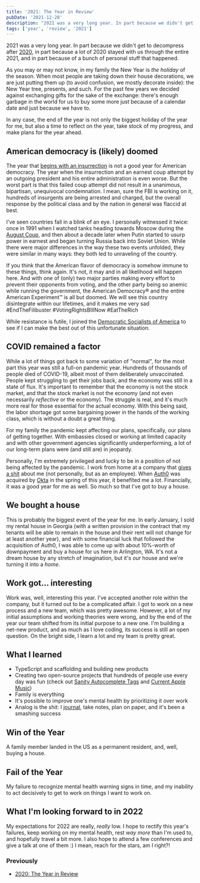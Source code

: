 ```yaml
---
title: '2021: The Year in Review'
pubDate: '2021-12-28'
description: "2021 was a very long year. In part because we didn't get to decompress after 2020, in part because a lot of 2020 stayed with us through the entire 2021, and in part because of a bunch of personal stuff that happened."
tags: ['year', 'review', '2021']
---
```



2021 was a very long year. In part because we didn't get to decompress after [2020](/blog/2020-you-won-t-be-missed), in part because a lot of 2020 stayed with us through the entire 2021, and in part because of a bunch of personal stuff that happened.

As you may or may not know, in my family the New Year is _the holiday_ of the season. When most people are taking down their house decorations, we are just putting them up (to avoid confusion, we mostly decorate inside): the New Year tree, presents, and such. For the past few years we decided against exchanging gifts for the sake of the exchange: there's enough garbage in the world for us to buy some more just because of a calendar date and just because we have to.

In any case, the end of the year is not only the biggest holiday of the year for me, but also a time to reflect on the year, take stock of my progress, and make plans for the year ahead.

## American democracy is (likely) doomed

The year that [begins with an insurrection](https://www.nytimes.com/video/us/politics/100000007606996/capitol-riot-trump-supporters.html) is not a good year for American democracy. The year when the insurrection and an earnest coup attempt by an outgoing president and his entire administration is even worse. But the worst part is that this failed coup attempt did not result in a unanimous, bipartisan, unequivocal condemnation. I mean, sure the FBI is working on it, hundreds of insurgents are being arrested and charged, but the overall response by the political class and by the nation in general was flaccid at best.

<Picture
  src="/blog/posts/2021/Leah-Millis-Capitol-Insurrection-2021-01-06T221849Z_398565167_RC2M2L9MWY3E_RTRMADP_3_USA-ELECTION-TRUMP.jpg.webp"
  alt="The Capitol of the United States"
/>

I've seen countries fall in a blink of an eye. I personally witnessed it twice: once in 1991 when I watched tanks heading towards Moscow during the [August Coup](https://en.wikipedia.org/wiki/1991_Soviet_coup_d%27état_attempt), and then about a decade later when Putin started to usurp power in earnest and began turning Russia back into Soviet Union. While there were major differences in the way these two events unfolded, they were similar in many ways: they both led to unraveling of the country.

If you think that the American flavor of democracy is somehow immune to these things, think again. It's not, it may and in all likelihood will happen here. And with one of (only) two major parties making every effort to prevent their opponents from voting, and the other party being so anemic while running the government, the American Democracy® and the entire American Experiment™ is all but doomed. We will see this country disintegrate within our lifetimes, and it makes me very sad #EndTheFilibuster #VotingRightsBIllNow #EatTheRich

While resistance is futile, I joined the [Democratic Socialists of America](https://www.dsausa.org) to see if I can make the best out of this unfortunate situation.

<Picture src="/blog/posts/2021/Main_Logo_Square_Large.png" alt="DSA Logo" />

## COVID remained a factor

While a lot of things got back to some variation of "normal", for the most part this year was still a full-on pandemic year. Hundreds of thousands of people died of COVID-19, albeit most of them deliberately unvaccinated. People kept struggling to get their jobs back, and the economy was still in a state of flux. It's important to remember that the economy is not the stock market, and that the stock market is not the economy (and not even necessarily _reflective_ or the economy). The struggle is real, and it's much more real for those essential for the actual economy. With this being said, the labor shortage got some bargaining power in the hands of the working class, which is without a doubt a great thing.

For my family the pandemic kept affecting our plans, specifically, our plans of getting together. With embassies closed or working at limited capacity and with other government agencies significantly underperforming, a lot of our long-term plans were (and still are) in jeopardy.

Personally, I'm extremely privileged and lucky to be in a position of not being affected by the pandemic. I work from home at a company that [gives a shit](/blog/how-to-give-a-shit) about me (not personally, but as an employee). When [Auth0](https://auth0.com) was acquired by [Okta](https://okta.com) in the spring of this year, it benefited me a lot. Financially, it was a good year for me as well. So much so that I've got to buy a house.

## We bought a house

This is probably the biggest event of the year for me. In early January, I sold my rental house in Georgia (with a written provision in the contract that my tenants will be able to remain in the house and their rent will not change for at least another year), and with some financial luck that followed the acquisition of Auth0, I was able to come up with about 10%-worth of downpayment and buy a house for us here in Arlington, WA. It's not a dream house by any stretch of imagination, but it's _our_ house and we're turning it into a _home_.

<Picture src="/blog/posts/2021/IMG_0743.jpeg" alt="Snowmaggedon 2021" />

## Work got... interesting

Work was, well, interesting this year. I've accepted another role within the company, but it turned out to be a complicated affair. I got to work on a new process and a new team, which was pretty awesome. However, a lot of my initial assumptions and working theories were wrong, and by the end of the year our team shifted from its initial purpose to a new one. I'm building a net-new product, and as much as I love coding, its success is still an open question. On the bright side, I learn a lot and my team is pretty great.

## What I learned

- TypeScript and scaffolding and building new products
- Creating two open-source projects that hundreds of people use every day was fun (check out [Sanity Autocomplete Tags](https://www.npmjs.com/package/sanity-plugin-autocomplete-tags) and [Current Apple Music](https://github.com/rosnovsky/current-apple-music))
- Family is everything
- It's possible to improve one's mental health by prioritizing it over work
- Analog is the shit: I [journal](/blog/journaling), take notes, plan on paper, and it's been a smashing success

## Win of the Year

A family member landed in the US as a permanent resident, and, well, buying a house.

## Fail of the Year

My failure to recognize mental health warning signs in time, and my inability to act decisively to get to work on things I want to work on.

## What I'm looking forward to in 2022

My expectations for 2022 are really, _really_ low. I hope to rectify this year's failures, keep working on my mental health, rest _way more_ than I'm used to, and hopefully travel a bit more. I also hope to attend a few conferences and give a talk at one of them :) I mean, reach for the stars, am I right?!

### Previously

- [2020: The Year in Review](/blog/2020-you-won-t-be-missed)
